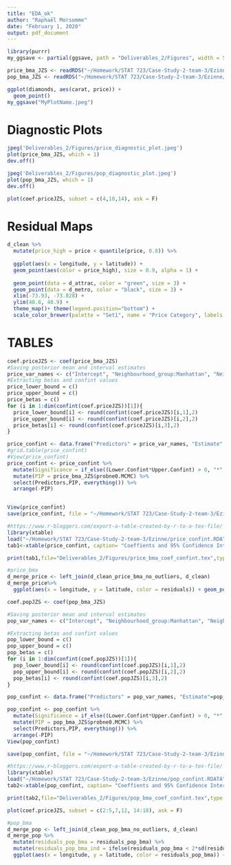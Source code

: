 ```yaml
---
title: "EDA_ok"
author: "Raphaël Morsomme"
date: "February 1, 2020"
output: pdf_document
---
```


```r
library(purrr)
my_ggsave <- partial(ggsave, path = "Deliverables_2/Figures", width = 5, height = 3.5)
```


```r
price_bma_JZS <- readRDS("~/Homework/STAT 723/Case-Study-2-team-3/Ezinne/saved_Models/price_bma_final.rds")
pop_bma_JZS <- readRDS("~/Homework/STAT 723/Case-Study-2-team-3/Ezinne/saved_Models/pop_bma_final.rds")

```



```r
ggplot(diamonds, aes(carat, price)) +
  geom_point()
my_ggsave("MyPlotName.jpeg")
```

# Diagnostic Plots

```r
jpeg('Deliverables_2/Figures/price_diagnostic_plot.jpeg')
plot(price_bma_JZS, which = 1) 
dev.off()
```

```r
jpeg('Deliverables_2/Figures/pop_diagnostic_plot.jpeg')
plot(pop_bma_JZS, which = 1) 
dev.off()
```


```r
plot(coef.priceJZS, subset = c(4,10,14), ask = F)

```

# Residual Maps

```r
d_clean %>%
  mutate(price_high = price < quantile(price, 0.8)) %>%
 
  ggplot(aes(x = longitude, y = latitude)) +
  geom_point(aes(color = price_high), size = 0.9, alpha = 1) +
  
  geom_point(data = d_attrac, color = "green", size = 3) +
  geom_point(data = d_metro, color = "black", size = 3) +
  xlim(-73.93, -73.828) + 
  ylim(40.8, 40.9) +
  theme_map()+ theme(legend.position="bottom") +
  scale_color_brewer(palette = "Set1", name = "Price Category", labels = c("Top 20%", "Bottom 80%"))
```




# TABLES

```r
coef.priceJZS <- coef(price_bma_JZS)
#Saving posterior mean and interval estimates 
price_var_names <- c("Intercept", "Neighbourhood_group:Manhattan", "Neighbourhood_group:Queens", "Neighbourhood_group:Staten Island", "Neighbourhood_group:Bronx", "Room_type:Entire home/apt", "Room_type:Shared room", "number of reviews", "last_review", "reviews_per_month", "calculated_host_listings_count", "availability_365", "name_listing_sentiment", "proximity_attraction","name_host_freq","name_host_special:True" ,"name_listing_length", "type_stay:Long","proximity_metro") 
#Extracting betas and confint values
price_lower_bound = c()
price_upper_bound = c()
price_betas = c()
for (i in 1:dim(confint(coef.priceJZS))[1]){
  price_lower_bound[i] <- round(confint(coef.priceJZS)[i,1],2)
  price_upper_bound[i] <- round(confint(coef.priceJZS)[i,2],2)
  price_betas[i] <- round(confint(coef.priceJZS)[i,3],2)
}

price_confint <- data.frame("Predictors" = price_var_names, "Estimate" = price_betas, "Lower Confint" = price_lower_bound, "Upper Confint" = price_upper_bound)
#grid.table(price_confint)
#View(price_confint)
price_confint <- price_confint %>% 
  mutate(Significance = if_else((Lower.Confint*Upper.Confint) > 0, "*","")) %>% 
  mutate(PIP = price_bma_JZS$probne0.MCMC) %>% 
  select(Predictors,PIP, everything()) %>% 
  arrange(-PIP)


View(price_confint)
save(price_confint, file = "~/Homework/STAT 723/Case-Study-2-team-3/Ezinne/price_confint.RDATA")


```


```r
#https://www.r-bloggers.com/export-a-table-created-by-r-to-a-tex-file/
library(xtable)
load("~/Homework/STAT 723/Case-Study-2-team-3/Ezinne/price_confint.RDATA")
tab1<-xtable(price_confint, caption= "Coeffients and 95% Confidence Intervals from Price BMA model")

print(tab1,file="Deliverables_2/Figures/price_bma_coef_confint.tex",type = "latex")
```



```r

#price_bma 
d_merge_price <- left_join(d_clean_price_bma_no_outliers, d_clean)
d_merge_price%>% 
  ggplot(aes(x = longitude, y = latitude, color = residuals)) + geom_point() + theme_dark() + scale_color_gradient2(midpoint = 0) 

```

```r
coef.popJZS <- coef(pop_bma_JZS)

#Saving posterior mean and interval estimates 
pop_var_names <- c("Intercept", "Neighbourhood_group:Manhattan", "Neighbourhood_group:Queens", "Neighbourhood_group:Staten Island", "Neighbourhood_group:Bronx", "Room_type:Entire home/apt", "Room_type:Shared room", "minimum_nights", "number of reviews", "reviews_per_month", "listing count", "listing_sentiment", "proximity_attraction","name_host_freq","name_host_special:True" ,"name_listing_length","proximity_metro") 

#Extracting betas and confint values
pop_lower_bound = c()
pop_upper_bound = c()
pop_betas = c()
for (i in 1:dim(confint(coef.popJZS))[1]){
  pop_lower_bound[i] <- round(confint(coef.popJZS)[i,1],2)
  pop_upper_bound[i] <- round(confint(coef.popJZS)[i,2],2)
  pop_betas[i] <- round(confint(coef.popJZS)[i,3],2)
}

pop_confint <- data.frame("Predictors" = pop_var_names, "Estimate"=pop_betas, "Lower Confint" = pop_lower_bound,"Upper Confint" = pop_upper_bound)

pop_confint <- pop_confint %>% 
  mutate(Significance = if_else((Lower.Confint*Upper.Confint) > 0, "*","")) %>% 
  mutate(PIP = pop_bma_JZS$probne0.MCMC) %>% 
  select(Predictors,PIP, everything()) %>% 
  arrange(-PIP)
View(pop_confint)

save(pop_confint, file = "~/Homework/STAT 723/Case-Study-2-team-3/Ezinne/pop_confint.RDATA")

```

```r
#https://www.r-bloggers.com/export-a-table-created-by-r-to-a-tex-file/
library(xtable)
load("~/Homework/STAT 723/Case-Study-2-team-3/Ezinne/pop_confint.RDATA")
tab2<-xtable(pop_confint, caption= "Coeffients and 95% Confidence Intervals from Popularity BMA model")

print(tab2,file="Deliverables_2/Figures/pop_bma_coef_confint.tex",type = "latex")
```




```r
plot(coef.priceJZS, subset = c(2:5,7,12, 14:18), ask = F)
```



```r
#pop_bma
d_merge_pop <- left_join(d_clean_pop_bma_no_outliers, d_clean)
d_merge_pop %>% 
  mutate(residuals_pop_bma = residuals_pop_bma) %>% 
  mutate(residuals_pop_bma_ind = ifelse(residuals_pop_bma < 2*sd(residuals_pop_bma) & residuals_pop_bma > -2*sd(residuals_pop_bma) , "Small Residual", "Large Residual")) %>% 
  ggplot(aes(x = longitude, y = latitude, color = residuals_pop_bma)) + geom_point() + theme_dark() + scale_color_gradient2(midpoint = 0) 


```







